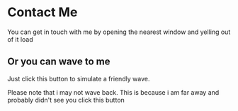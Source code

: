 
# Contact Me

You can get in touch with me by opening the nearest window and yelling out of it load

## Or you can wave to me

Just click this button to simulate a friendly wave.

<Wave />

Please note that i may not wave back. This is because i am far away and probably didn't see you click this button